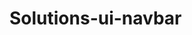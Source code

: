 
# Solutions-ui-navbar

<solutions-navbar 
    oidc-provider-url="https://10.200.4.157:8443/oidc" 
    client-id="metalk8s-ui"
    response-type="id_token"
    redirect-url="http://localhost:8082"
    scopes="openid profile email groups offline_access audience:server:client_id:oidc-auth-client"
    />
